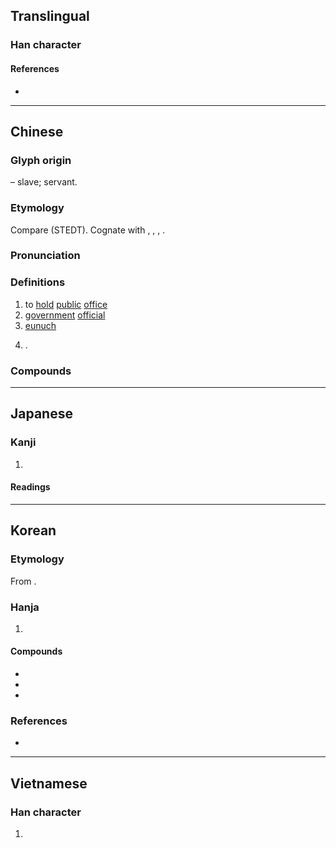 {{character info}}
==Translingual==

===Han character===
{{Han char|rn=40|rad=宀|as=06|sn=9|four=30717|canj=JSLL|ids=⿱宀臣}}

====References====
* {{Han ref|kx=0285.040|dkj=07138|dj=0563.060|hdz=20924.010|uh=5BA6|ud=23462|bh=ABC6|bd=43974}}

----

==Chinese==
{{zh-forms}}

===Glyph origin===
{{Han etyl}}

{{Han compound|宀|臣|ls=ic|t1=house|t2=servant}} – slave; servant.

===Etymology===
Compare {{inh|zh|sit-pro|*(g/k)(j)wal||slave; servant}} (STEDT). Cognate with {{cog|bo|ཁོལ་པོ||servant}}, {{cog|my|ကျွန်||slave}}, {{cog|tbq-lol-pro|*C-kywan¹||slave}}, {{och-l|倌||servant}}.

===Pronunciation===
{{zh-pron
|m=huàn
|m-s=
|dg=
|c=waan6
|c-t=
|g=
|h=gd=fon4
|j=
|md=
|mn=hoān
|mn-t=huang6/huêng6
|mn-t_note=huang6 - Shantou; huêng6 - Chaozhou
|w=
|x=
|mc=y
|oc=y
|cat=v,n,pn
}}

===Definitions===
{{zh-hanzi}}

# to [[hold]] [[public]] [[office]]
# [[government]] [[official]]
# [[eunuch]]
# {{surname|zh}}.

===Compounds===
{{zh-der|世嗣宦族|仕宦|名宦|奄宦|官宦|官宦人家|官宦氣息|宦人|宦囊|宦女|宦學|宦官|宦情|宦海|宦豎|宦途|宦遊|宦達|宦門|巧宦|年宦|游宦|素宦|羈宦|薄宦|謫宦|豎宦|達官顯宦|鄉宦|門宦|閹宦|顯宦}}

----

==Japanese==

===Kanji===
{{ja-kanji|grade=|rs=宀06}}

# {{rfdef|ja|sort=宀06}}

====Readings====
{{ja-readings
|goon=げん
|kanon=かん
|kun=つか-える, まなぶ
}}

----

==Korean==

===Etymology===
From {{der|ko|ltc|-}} {{ltc-l|宦|id=1}}. {{hanja-hunmong|환〯|hwan|人類#중02A}}

===Hanja===
{{ko-hanja-search}}
{{ko-hanja|벼슬|환}}

# {{hanja form of|환|[[eunuch]]}}

====Compounds====
{{der-top3|Compounds}}
* {{ko-l|환관|宦官}}
* {{ko-l|환시|宦侍}}
* {{ko-l|내환|內宦}}
{{der-bottom}}

===References===
* {{R:hanjadoc|2543}}

----

==Vietnamese==

===Han character===
{{vi-readings|reading=hoạn|rs=宀06}}

# {{rfdef|vi}}